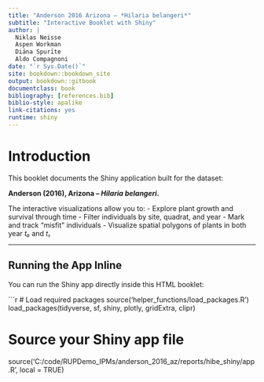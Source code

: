 ```yaml
---
title: "Anderson 2016 Arizona – *Hilaria belangeri*"
subtitle: "Interactive Booklet with Shiny"
author: |
  Niklas Neisse  
  Aspen Workman  
  Diāna Spurīte  
  Aldo Compagnoni
date: "`r Sys.Date()`"
site: bookdown::bookdown_site
output: bookdown::gitbook
documentclass: book
bibliography: [references.bib]
biblio-style: apalike
link-citations: yes
runtime: shiny
---
```


# Introduction

This booklet documents the Shiny application built for the dataset:  

**Anderson (2016), Arizona – *Hilaria belangeri*.**

The interactive visualizations allow you to:
- Explore plant growth and survival through time
- Filter individuals by site, quadrat, and year
- Mark and track "misfit" individuals
- Visualize spatial polygons of plants in both year *t₀* and *t₁*

---

## Running the App Inline

You can run the Shiny app directly inside this HTML booklet:

```r
# Load required packages
source('helper_functions/load_packages.R')
load_packages(tidyverse, sf, shiny, plotly, gridExtra, clipr)

# Source your Shiny app file
source('C:/code/RUPDemo_IPMs/anderson_2016_az/reports/hibe_shiny/app.R', local = TRUE)
